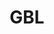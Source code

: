 ---
title: GBL
aka:
  - gamma-butyrolactone
duration_chart_title: Oral Duration of GBL
duration_chart:
  total: 1–2 hours
  onset: 3–10 minutes
  coming_up: 5–15 minutes
  plateau: 30–45 minutes
  coming_down: 15–30 minutes
  after_effects: 1–3 hours
positive_effects: euphoria, relaxation, increased sociability
neutral_effects: slurred speech, flushed skin
negative_effects: nausea, reduced coordination, memory impairment
image_location: /src/assets/Images/GBL/GBL (structural formula).png
dosage_table:
  title: Oral Dosage of GBL
  threshold: 0.3 mL
  light: 0.3–0.9 mL
  common: 0.9–1.5 mL
  strong: 1.5–3 mL
  heavy: 3+ mL
--- 